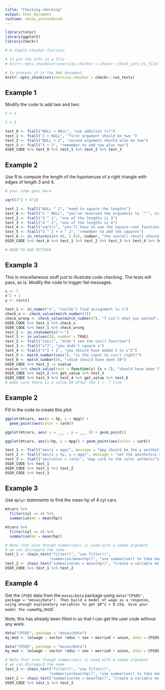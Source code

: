 ```yaml
---
title: "Checking checking"
output: html_document
runtime: shiny_prerendered
---
```


```r
library(tutor)
library(ggplot2)
library(checkr)

# A simple checker function

# to put the info in a file
# knitr::opts_chunk$set(exercise.checker = checkr::check_info_to_file)

# to process it in the Rmd document
knitr::opts_chunk$set(exercise.checker = checkr::run_tests)
```

## Example 1

Modify the code to add two and two:

```r
1 + 3
```

```r
2 + 2
```

```r
test_0 <- fcall("NULL + NULL", "use addition (+)")
test_1 <- fcall("2 + NULL", "first argument should be two ")
test_2 <- fcall("NULL + 2", "second argument should also be two")
test_3 <- fcall("2 + 2", "remember to add two plus two")
USER_CODE %>% test_0 %>% test_1 %>% test_2 %>% test_3
```

## Example 2

Use R to compute the length of the hypotenuse of a right triangle with edges of length 3 and 4.

```r
# your code goes here
```

```r
sqrt(3^2 + 4^2)
```

```r
test_1 <- fcall("NULL ^ 2", "need to square the lengths")
test_A <- fcall("2 ^ NULL", "you've reversed the arguments to '^'", mistake = TRUE)
test_2 <- fcall("3 ^ 2", "one of the lengths is 3")
test_3 <- fcall("4 ^ 2", "one of the lengths is 4")
test_4 <- fcall("sqrt()", "you'll have to use the square-root function to get the length.")
test_5 <- fcall("3 ^ 2 + 4 ^ 2", "remember to add the squares")
test_6 <- in_returns(c(4.99, 5.01), number, "the overall result should be 5.")
USER_CODE %>% test_A %>% test_1 %>% test_2 %>% test_3 %>% test_4 %>% test_5 %>% test_6

# NEED TO ADD MISTAKE


```

## Example 3

This is miscellaneous stuff just to illustrate code checking.  The tests will pass, as is. Modify the code to trigger fail messages.

```r
x <- 7
x^2 + 1
y <- cos(x)
```

```r
test_1 <- in_names("x", "couldn't find assignment to x")
check_x <- check_value(match_number(7))
check_wrong <- check_value(match_number(7), "7 isn't what you wanted", mistake = TRUE)
USER_CODE %>% test_1 %>% check_x 
USER_CODE %>% test_1 %>% check_wrong
test_2 <- in_statements("<-")
test_3 <- in_values(50, number = TRUE)
test_2 <- fcall("cos()", "didn't see the cos() function")
test_3 <- fcall("x^2", "you didn't square x")
test_4 <- fcall("x^2 + 1", "you should have added 1 to x^2")
test_5 <- match_number(cos(7), "is the input to cos() right?")
test_6 <- match_number(50, "value should have been 50")
USER_CODE %>% test_1 -> xvalue
xvalue %>% check_value(test = function(x) {x = 7}, "should have been 7")
USER_CODE %>% test_2 %>% get_value %>% test_5
USER_CODE %>% test_3 %>% test_4 %>% get_value %>% test_6
# make sure there is a value 50 after the x <- 7 line
```

## Example 2

Fill in the code to create this plot:

```r
ggplot(mtcars, aes(x = hp, y = mpg)) + 
  geom_point(aes(color = carb))
```

```r
ggplot(mtcars, aes( x = ___ , y = ___ )) + geom_point()
```

```r
ggplot(mtcars, aes(x=hp, y = mpg)) + geom_point(aes(color = carb))
```

```r
test_1 <- fcall("aes(y = mpg)", message = "mpg should be the y aesthetic")
test_2 <- fcall("aes(x = hp, y = mpg)", message = "set the aesthetics via aes() to put the right variable on each axis.")
test_3 <- fcall("aes(color = carb)", "map carb to the color aethetic")
USER_CODE %>% test_1
USER_CODE %>% test_1 %>% test_2
USER_CODE %>% test_3
```

## Example 3

Use `dplyr` statements to find the mean hp of 4 cyl cars.

```r
mtcars %>%
  filter(cyl == 4) %>%
  summarise(mn = mean(hp))
```

```r
mtcars %>%
  filter(cyl == 4) %>%
  summarise(mn = mean(hp))
```

```r
# Note that even though summarise() is used with a named argument
# we can disregard the name
test_1 <- chain_test("filter()", "use filter()",
                    "summarise(mean(hp))", "use summarise() to take mean of hp")
test_2 <- chain_test("summarise(mn = mean(hp))", "Create a variable mn in summarise")
USER_CODE %>% test_1 %>% test_2
```

## Example 4

Get the `CPS85` data from the `mosaicData` package using `data("CPS85", package = "mosaicData").
Then build a model of wage as a response, using enough explanatory variables to get $R^2 > 0.25$.
Give your model the name `my_mod`.

Note, this has already been filled in so that I can get the user code without any work.
```r
data("CPS85", package = "mosaicData")
my_mod <- lm(wage ~ sector *educ + sex + married + union, data = CPS85)
```

```r
data("CPS85", package = "mosaicData")
my_mod <- lm(wage ~ sector *educ + sex + married + union, data = CPS85)
```

```r
# Note that even though summarise() is used with a named argument
# we can disregard the name
test_1 <- chain_test("filter()", "use filter()",
                    "summarise(mean(hp))", "use summarise() to take mean of hp")
test_2 <- chain_test("summarise(mn = mean(hp))", "Create a variable mn in summarise")
USER_CODE %>% test_1 %>% test_2
```
